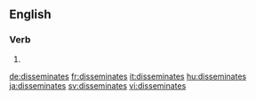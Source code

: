 ==English==

===Verb===
{{head|en}}

# {{en-third-person singular of|disseminate}}

[[de:disseminates]]
[[fr:disseminates]]
[[it:disseminates]]
[[hu:disseminates]]
[[ja:disseminates]]
[[sv:disseminates]]
[[vi:disseminates]]